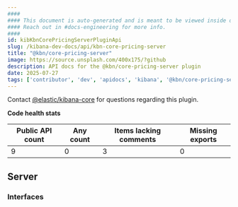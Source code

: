 ```yaml
---
####
#### This document is auto-generated and is meant to be viewed inside our experimental, new docs system.
#### Reach out in #docs-engineering for more info.
####
id: kibKbnCorePricingServerPluginApi
slug: /kibana-dev-docs/api/kbn-core-pricing-server
title: "@kbn/core-pricing-server"
image: https://source.unsplash.com/400x175/?github
description: API docs for the @kbn/core-pricing-server plugin
date: 2025-07-27
tags: ['contributor', 'dev', 'apidocs', 'kibana', '@kbn/core-pricing-server']
---
```




Contact [@elastic/kibana-core](https://github.com/orgs/elastic/teams/kibana-core) for questions regarding this plugin.

**Code health stats**

| Public API count  | Any count | Items lacking comments | Missing exports |
|-------------------|-----------|------------------------|-----------------|
| 9 | 0 | 3 | 0 |

## Server

### Interfaces
<DocDefinitionList data={kbnCorePricingServerObj.server.interfaces}/>

